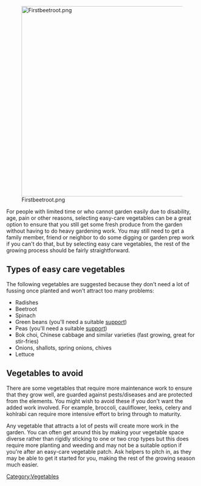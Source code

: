 [[File:Firstbeetroot.png|center|500px]]

For people with limited time or who cannot garden easily due to disability, age, pain or other reasons, selecting easy-care vegetables can be a great option to ensure that you still get some fresh produce from the garden without having to do heavy gardening work. You may still need to get a family member, friend or neighbor to do some digging or garden prep work if you can't do that, but by selecting easy care vegetables, the rest of the growing process should be fairly straightforward.

== Types of easy care vegetables ==

The following vegetables are suggested because they don't need a lot of fussing once planted and won't attract too many problems:

*Radishes
*Beetroot
*Spinach
*Green beans (you'll need a suitable [[Structural supports for vegetables|support]])
*Peas (you'll need a suitable [[Structural supports for vegetables|support]])
*Bok choi, Chinese cabbage and similar varieties (fast growing, great for stir-fries)
*Onions, shallots, spring onions, chives
*Lettuce

== Vegetables to avoid ==

There are some vegetables that require more maintenance work to ensure that they grow well, are guarded against pests/diseases and are protected from the elements. You might wish to avoid these if you don't want the added work involved. For example, broccoli, cauliflower, leeks, celery and kohlrabi can require more intensive effort to bring through to maturity.

Any vegetable that attracts a lot of pests will create more work in the garden. You can often get around this by making your vegetable space diverse rather than rigidly sticking to one or two crop types but this does require more planting and weeding and may not be a suitable option if you're after an easy-care vegetable patch. Ask helpers to pitch in, as they may be able to get it started for you, making the rest of the growing season much easier.

[[Category:Vegetables]]